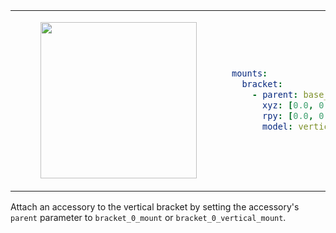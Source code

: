 <table>
<tr>
<td>
<center>
<figure>
    <img src={require("./img/bracket_vertical.png").default} width="250" />
</figure>
</center>
</td>
<td>

```yaml
mounts:
  bracket:
    - parent: base_link
      xyz: [0.0, 0.0, 0.0]
      rpy: [0.0, 0.0, 0.0]
      model: vertical
```

</td>
</tr>
</table>

Attach an accessory to the vertical bracket by setting the accessory's `parent` parameter to `bracket_0_mount` or `bracket_0_vertical_mount`.

